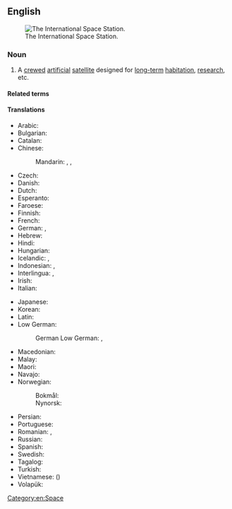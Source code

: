 ==English==
[[Image:STS-114_view_of_the_ISS_after_undocking.jpg|thumb|right|The International Space Station.]]

===Noun===
{{wikipedia}}
{{en-noun}}

# A [[crewed]] [[artificial]] [[satellite]] designed for [[long-term]] [[habitation]], [[research]], etc.
#: {{syn|en|orbital station}}

====Related terms====
{{rel4|en
|{{l|en|spaceman}}
|{{l|en|space probe}}
|{{l|en|spacewoman}}
|{{l|en|spationaut}} ({{l|en|astronaut}})
}}

====Translations====
{{trans-top|crewed artificial satellite}}
* Arabic: {{t|ar|مُحَطَّةْ فَضَاء|f}}
* Bulgarian: {{t|bg| косми́ческа ста́нция|f}}
* Catalan: {{t|ca|estació espacial|f}}
* Chinese:
*: Mandarin: {{t+|cmn|空間站}}, {{t+|cmn|空间站|tr=kōngjiānzhàn}}, {{t+|cmn|太空站|tr=tàikōngzhàn}}
* Czech: {{t|cs|vesmírná stanice|f}}
* Danish: {{t|da|rumstation|c}}
* Dutch: {{t+|nl|ruimtestation|n}}
* Esperanto: {{t|eo|kosmostacio}}
* Faroese: {{t|fo|rúmdarsteinur|m}}
* Finnish: {{t+|fi|avaruusasema}}
* French: {{t+|fr|station spatiale|f}}
* German: {{t+|de|Raumstation|f}}, {{t|de|Weltraumstation|f}}
* Hebrew: {{t|he|תחנת חלל|f|tr=takhanát-khalál}}
* Hindi: {{t|hi|अंतरिक्ष स्टेशन|?}}
* Hungarian: {{t+|hu|űrállomás}}
* Icelandic: {{t+|is|geimstöð|f}}, {{t+|is|geimhöfn|f}}
* Indonesian: {{t|id|stasiun ruang angkasa}}, {{t|id|stasiun luar angkasa}}
* Interlingua: {{t|ia|astrostation}}, {{t|ia|station de investigationes spatial}}
* Irish: {{t|ga|stáisiún spáis|m}}
* Italian: {{t+|it|stazione spaziale|f}}
{{trans-mid}}
* Japanese: {{t|ja|宇宙ステーション|tr=uchū-sutēshon}}
* Korean: {{t|ko|우주 정거장(宇宙停車場)}}
* Latin: {{t|la|statiō spatiālis|f}}
* Low German:
*: German Low German: {{t|nds-de|Ruumstatschoon|f}}, {{t|nds-de|Weltruumstatschoon|f}}
* Macedonian: {{t|mk|все́ленска ста́ница|f}}
* Malay: {{t|ms|stesen angkasa}}
* Maori: {{t|mi|taupuni ātea}}
* Navajo: {{t|nv|béésh naatʼaʼítsoh}}
* Norwegian:
*: Bokmål: {{t|nb|romstasjon|m}}
*: Nynorsk: {{t|nn|romstasjon|m}}
* Persian: {{t+|fa|ایستگاه فضایی}}
* Portuguese: {{t|pt|estação espacial|f}}
* Romanian: {{t+|ro|stație cosmică|f}}, {{t+|ro|stație spațială|f}}
* Russian: {{t|ru|косми́ческая ста́нция|f}}
* Spanish: {{t|es|estación espacial|f}}
* Swedish: {{t|sv|rymdstation|c}}
* Tagalog: {{t|tl|himpilang pangkalawakan}}
* Turkish: {{t+|tr|uzay istasyonu}}
* Vietnamese: {{t|vi|trạm không gian}} ({{t|vi|站空間}})
* Volapük: {{t|vo|stelastejen}}
{{trans-bottom}}

[[Category:en:Space]]